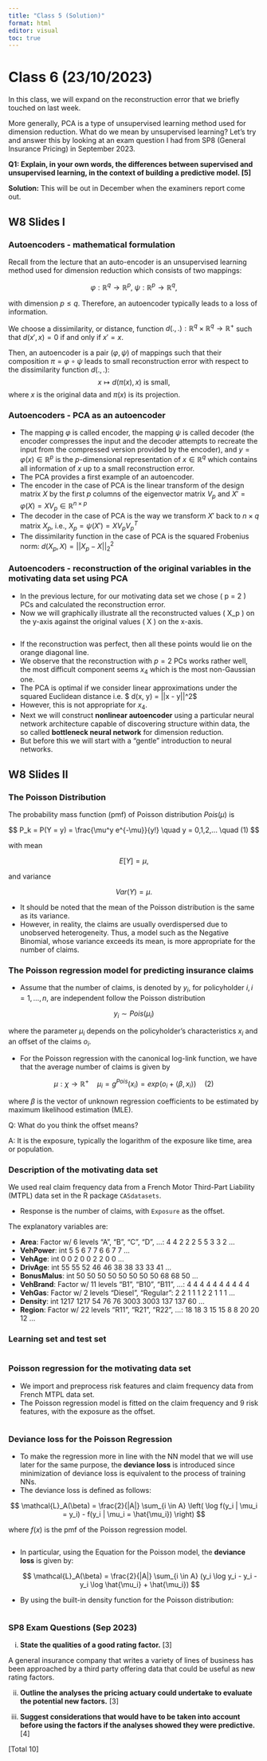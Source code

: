 ---
title: "Class 5 (Solution)"
format: html
editor: visual
toc: true
---

# Class 6 (23/10/2023)

In this class, we will expand on the reconstruction error that we briefly touched on last week.

More generally, PCA is a type of unsupervised learning method used for dimension reduction. What do we mean by unsupervised learning? Let's try and answer this by looking at an exam question I had from SP8 (General Insurance Pricing) in September 2023.

**Q1: Explain, in your own words, the differences between supervised and unsupervised learning, in the context of building a predictive model. \[5\]**

**Solution:** This will be out in December when the examiners report come out.

## W8 Slides I

### Autoencoders - mathematical formulation

Recall from the lecture that an auto-encoder is an unsupervised learning method used for dimension reduction which consists of two mappings:

$$\varphi : \mathbb{R}^q \rightarrow \mathbb{R}^p, \ \psi : \mathbb{R}^p \rightarrow \mathbb{R}^q,$$

with dimension $p \leq q$. Therefore, an autoencoder typically leads to a loss of information.

We choose a dissimilarity, or distance, function $d(.,.) : \mathbb{R}^q \times \mathbb{R}^q \rightarrow \mathbb{R}^+$ such that $d(x', x) = 0$ if and only if $x' = x$.

Then, an autoencoder is a pair $(\varphi, \psi)$ of mappings such that their composition $\pi = \varphi \circ \psi$ leads to small reconstruction error with respect to the dissimilarity function $d(.,.)$: $$ x \mapsto d(\pi(x),x) \text{ is small,} $$where $x$ is the original data and $\pi(x)$ is its projection.

### Autoencoders - PCA as an autoencoder

-   The mapping $\varphi$ is called encoder, the mapping $\psi$ is called decoder (the encoder compresses the input and the decoder attempts to recreate the input from the compressed version provided by the encoder), and $y = \varphi(x) \in \mathbb{R}^p$ is the $p$-dimensional representation of $x \in \mathbb{R}^q$ which contains all information of $x$ up to a small reconstruction error.
-   The PCA provides a first example of an autoencoder.
-   The encoder in the case of PCA is the linear transform of the design matrix $X$ by the first $p$ columns of the eigenvector matrix $V_p$ and $X' = \varphi(X) = X V_p \in \mathbb{R}^{n \times p}$
-   The decoder in the case of PCA is the way we transform $X'$ back to $n \times q$ matrix $X_p$, i.e., $X_p = \psi(X') = X V_p V_p^T$
-   The dissimilarity function in the case of PCA is the squared Frobenius norm: $d(X_p, X) = ||X_p - X||_2^2$

### Autoencoders - reconstruction of the original variables in the motivating data set using PCA

-   In the previous lecture, for our motivating data set we chose ( p = 2 ) PCs and calculated the reconstruction error.
-   Now we will graphically illustrate all the reconstructed values ( X_p ) on the y-axis against the original values ( X ) on the x-axis.

```{r}


```

-   If the reconstruction was perfect, then all these points would lie on the orange diagonal line.
-   We observe that the reconstruction with $p = 2$ PCs works rather well, the most difficult component seems $x_4$ which is the most non-Gaussian one.
-   The PCA is optimal if we consider linear approximations under the squared Euclidean distance i.e. \$ d(x, y) = \|\|x - y\|\|\^2\$
-   However, this is not appropriate for $x_4$.
-   Next we will construct **nonlinear autoencoder** using a particular neural network architecture capable of discovering structure within data, the so called **bottleneck neural network** for dimension reduction.
-   But before this we will start with a "gentle" introduction to neural networks.

## W8 Slides II

### The Poisson Distribution

The probability mass function (pmf) of Poisson distribution $Pois(\mu)$ is

$$ P_k = P(Y = y) = \frac{\mu^y e^{-\mu}}{y!} \quad y = 0,1,2,... \quad (1) $$

with mean

$$ E[Y] = \mu, $$

and variance

$$ Var(Y) = \mu. $$

-   It should be noted that the mean of the Poisson distribution is the same as its variance.
-   However, in reality, the claims are usually overdispersed due to unobserved heterogeneity. Thus, a model such as the Negative Binomial, whose variance exceeds its mean, is more appropriate for the number of claims.

### The Poisson regression model for predicting insurance claims

-   Assume that the number of claims, is denoted by $y_i$, for policyholder $i, i = 1, \dots, n$, are independent follow the Poisson distribution

$$ y_i \sim Pois(\mu_i) $$

where the parameter $\mu_i$ depends on the policyholder's characteristics $x_i$ and an offset of the claims $o_i$.

-   For the Poisson regression with the canonical log-link function, we have that the average number of claims is given by

$$ \mu : \chi \to \mathbb{R}^+ \quad \mu_i = g^{Pois}(x_i) = exp(o_i + \langle \beta, x_i \rangle) \quad (2) $$

where $\beta$ is the vector of unknown regression coefficients to be estimated by maximum likelihood estimation (MLE).

Q: What do you think the offset means?

A: It is the exposure, typically the logarithm of the exposure like time, area or population.

### Description of the motivating data set

We used real claim frequency data from a French Motor Third-Part Liability (MTPL) data set in the R package `CASdatasets`.

-   Response is the number of claims, with `Exposure` as the offset.

The explanatory variables are:

-   **Area**: Factor w/ 6 levels "A", "B", "C", "D", ...: 4 4 2 2 2 5 5 3 3 2 ...
-   **VehPower**: int 5 5 6 7 7 6 6 7 7 ...
-   **VehAge**: int 0 0 2 0 0 2 2 0 0 ...
-   **DrivAge**: int 55 55 52 46 46 38 38 33 33 41 ...
-   **BonusMalus**: int 50 50 50 50 50 50 50 50 68 68 50 ...
-   **VehBrand**: Factor w/ 11 levels "B1", "B10", "B11", ...: 4 4 4 4 4 4 4 4 4 4
-   **VehGas**: Factor w/ 2 levels "Diesel", "Regular": 2 2 1 1 1 2 2 1 1 1 ...
-   **Density**: int 1217 1217 54 76 76 3003 3003 137 137 60 ...
-   **Region**: Factor w/ 22 levels "R11", "R21", "R22", ...: 18 18 3 15 15 8 8 20 20 12 ...

### Learning set and test set

```{r}

```

### Poisson regression for the motivating data set

-   We import and preprocess risk features and claim frequency data from French MTPL data set.
-   The Poisson regression model is fitted on the claim frequency and 9 risk features, with the exposure as the offset.

```{r}


```

### Deviance loss for the Poisson Regression

-   To make the regression more in line with the NN model that we will use later for the same purpose, the **deviance loss** is introduced since minimization of deviance loss is equivalent to the process of training NNs.
-   The deviance loss is defined as follows:

$$
\mathcal{L}_A(\beta) = \frac{2}{|A|} \sum_{i \in A} \left( \log f(y_i | \mu_i = y_i) - f(y_i | \mu_i = \hat{\mu_i}) \right)
$$

where $f(x)$ is the pmf of the Poisson regression model.

```{r}

```

-   In particular, using the Equation for the Poisson model, the **deviance loss** is given by:

    $$
    \mathcal{L}_A(\beta) = \frac{2}{|A|} \sum_{i \in A} (y_i \log y_i - y_i - y_i \log \hat{\mu_i} + \hat{\mu_i})
    $$

-   By using the built-in density function for the Poisson distribution:

```{r}

```

### SP8 Exam Questions (Sep 2023)

(i) **State the qualities of a good rating factor.** \[3\]

A general insurance company that writes a variety of lines of business has been approached by a third party offering data that could be useful as new rating factors.

(ii) **Outline the analyses the pricing actuary could undertake to evaluate the potential new factors.** \[3\]

(iii) **Suggest considerations that would have to be taken into account before using the factors if the analyses showed they were predictive.** \[4\]

\[Total 10\]
